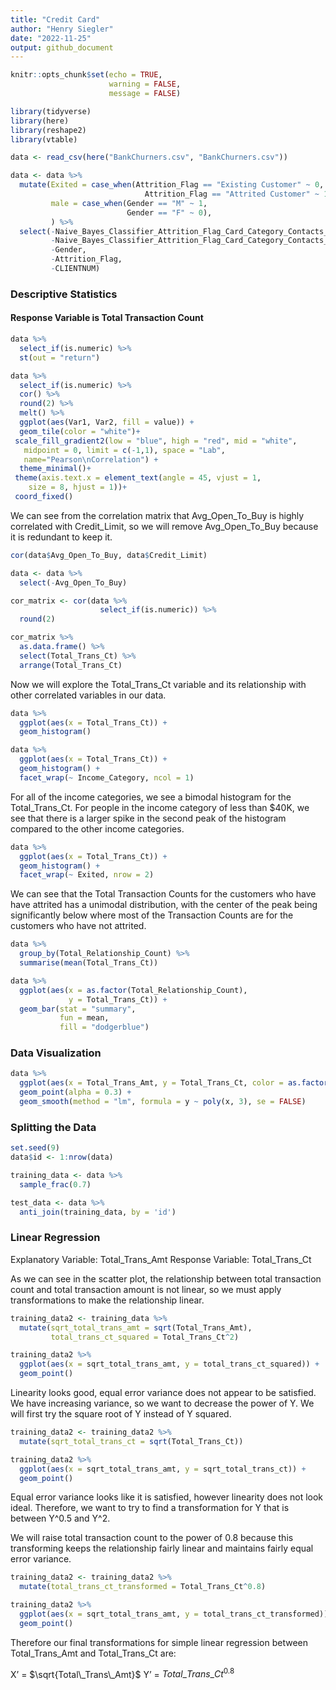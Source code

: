 ```yaml
---
title: "Credit Card"
author: "Henry Siegler"
date: "2022-11-25"
output: github_document
---
```


```r
knitr::opts_chunk$set(echo = TRUE,
                      warning = FALSE,
                      message = FALSE)
```

```r
library(tidyverse)
library(here)
library(reshape2)
library(vtable)
```

```r
data <- read_csv(here("BankChurners.csv", "BankChurners.csv"))
```

```r
data <- data %>% 
  mutate(Exited = case_when(Attrition_Flag == "Existing Customer" ~ 0,
                              Attrition_Flag == "Attrited Customer" ~ 1),
         male = case_when(Gender == "M" ~ 1,
                          Gender == "F" ~ 0),
         ) %>% 
  select(-Naive_Bayes_Classifier_Attrition_Flag_Card_Category_Contacts_Count_12_mon_Dependent_count_Education_Level_Months_Inactive_12_mon_1,
         -Naive_Bayes_Classifier_Attrition_Flag_Card_Category_Contacts_Count_12_mon_Dependent_count_Education_Level_Months_Inactive_12_mon_2,
         -Gender,
         -Attrition_Flag,
         -CLIENTNUM)
```

### Descriptive Statistics
#### Response Variable is Total Transaction Count

```r
data %>% 
  select_if(is.numeric) %>% 
  st(out = "return")
```

```r
data %>% 
  select_if(is.numeric) %>% 
  cor() %>% 
  round(2) %>% 
  melt() %>% 
  ggplot(aes(Var1, Var2, fill = value)) + 
  geom_tile(color = "white")+
 scale_fill_gradient2(low = "blue", high = "red", mid = "white", 
   midpoint = 0, limit = c(-1,1), space = "Lab", 
   name="Pearson\nCorrelation") +
  theme_minimal()+ 
 theme(axis.text.x = element_text(angle = 45, vjust = 1, 
    size = 8, hjust = 1))+
 coord_fixed()
```
We can see from the correlation matrix that Avg_Open_To_Buy is highly correlated with Credit_Limit, so we will remove Avg_Open_To_Buy because it is redundant to keep it.

```r
cor(data$Avg_Open_To_Buy, data$Credit_Limit)
```
```r
data <- data %>% 
  select(-Avg_Open_To_Buy)
```



```r
cor_matrix <- cor(data %>% 
                    select_if(is.numeric)) %>% 
  round(2)

cor_matrix %>% 
  as.data.frame() %>% 
  select(Total_Trans_Ct) %>% 
  arrange(Total_Trans_Ct)
```

Now we will explore the Total_Trans_Ct variable and its relationship with other correlated variables in our data. 

```r
data %>% 
  ggplot(aes(x = Total_Trans_Ct)) + 
  geom_histogram()
```


```r
data %>% 
  ggplot(aes(x = Total_Trans_Ct)) + 
  geom_histogram() + 
  facet_wrap(~ Income_Category, ncol = 1)
```

For all of the income categories, we see a bimodal histogram for the Total_Trans_Ct. For people in the income category of less than $40K, we see that there is a larger spike in the second peak of the histogram compared to the other income categories.

```r
data %>% 
  ggplot(aes(x = Total_Trans_Ct)) + 
  geom_histogram() + 
  facet_wrap(~ Exited, nrow = 2)
```

We can see that the Total Transaction Counts for the customers who have have attrited has a unimodal distribution, with the center of the peak being significantly below where most of the Transaction Counts are for the customers who have not attrited. 

```r
data %>% 
  group_by(Total_Relationship_Count) %>% 
  summarise(mean(Total_Trans_Ct))

data %>% 
  ggplot(aes(x = as.factor(Total_Relationship_Count),
             y = Total_Trans_Ct)) + 
  geom_bar(stat = "summary",
           fun = mean,
           fill = "dodgerblue")
```


### Data Visualization

```r
data %>% 
  ggplot(aes(x = Total_Trans_Amt, y = Total_Trans_Ct, color = as.factor(Exited))) + 
  geom_point(alpha = 0.3) + 
  geom_smooth(method = "lm", formula = y ~ poly(x, 3), se = FALSE)
```

### Splitting the Data

```r
set.seed(9)
data$id <- 1:nrow(data)

training_data <- data %>% 
  sample_frac(0.7)

test_data <- data %>% 
  anti_join(training_data, by = 'id')
```


### Linear Regression

Explanatory Variable: Total_Trans_Amt
Response Variable: Total_Trans_Ct

As we can see in the scatter plot, the relationship between total transaction count and total transaction amount is not linear, so we must apply transformations to make the relationship linear. 

```r
training_data2 <- training_data %>% 
  mutate(sqrt_total_trans_amt = sqrt(Total_Trans_Amt),
         total_trans_ct_squared = Total_Trans_Ct^2)
```

```r
training_data2 %>% 
  ggplot(aes(x = sqrt_total_trans_amt, y = total_trans_ct_squared)) + 
  geom_point()
```

Linearity looks good, equal error variance does not appear to be satisfied. We have increasing variance, so we want to decrease the power of Y. We will first try the square root of Y instead of Y squared.

```r
training_data2 <- training_data2 %>% 
  mutate(sqrt_total_trans_ct = sqrt(Total_Trans_Ct))
```

```r
training_data2 %>% 
  ggplot(aes(x = sqrt_total_trans_amt, y = sqrt_total_trans_ct)) + 
  geom_point()
```

Equal error variance looks like it is satisfied, however linearity does not look ideal. Therefore, we want to try to find a transformation for Y that is between Y^0.5 and Y^2. 

We will raise total transaction count to the power of 0.8 because this transforming keeps the relationship fairly linear and maintains fairly equal error variance.

```r
training_data2 <- training_data2 %>% 
  mutate(total_trans_ct_transformed = Total_Trans_Ct^0.8)
```

```r
training_data2 %>% 
  ggplot(aes(x = sqrt_total_trans_amt, y = total_trans_ct_transformed)) + 
  geom_point()
```

Therefore our final transformations for simple linear regression between Total_Trans_Amt and Total_Trans_Ct are:

X' = $\sqrt{Total\_Trans\_Amt}$
Y' = $Total\_Trans\_Ct^{0.8}$











